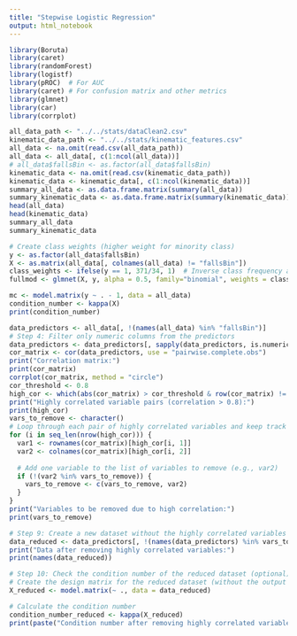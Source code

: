```yaml
---
title: "Stepwise Logistic Regression"
output: html_notebook
---
```


```r
library(Boruta)
library(caret)
library(randomForest)
library(logistf)
library(pROC)  # For AUC
library(caret) # For confusion matrix and other metrics
library(glmnet)
library(car)
library(corrplot)
```

```r
all_data_path <- "../../stats/dataClean2.csv"
kinematic_data_path <- "../../stats/kinematic_features.csv"
all_data <- na.omit(read.csv(all_data_path))
all_data <- all_data[, c(1:ncol(all_data))]
# all_data$fallsBin <- as.factor(all_data$fallsBin)
kinematic_data <- na.omit(read.csv(kinematic_data_path))
kinematic_data <- kinematic_data[, c(1:ncol(kinematic_data))]
summary_all_data <- as.data.frame.matrix(summary(all_data))
summary_kinematic_data <- as.data.frame.matrix(summary(kinematic_data))
head(all_data)
head(kinematic_data)
summary_all_data
summary_kinematic_data
```

```r
# Create class weights (higher weight for minority class)
y <- as.factor(all_data$fallsBin)
X <- as.matrix(all_data[, colnames(all_data) != "fallsBin"])
class_weights <- ifelse(y == 1, 371/34, 1)  # Inverse class frequency as weights
fullmod <- glmnet(X, y, alpha = 0.5, family="binomial", weights = class_weights)
```

```r
mc <- model.matrix(y ~ . - 1, data = all_data)
condition_number <- kappa(X)
print(condition_number)
```

```r
data_predictors <- all_data[, !(names(all_data) %in% "fallsBin")]
# Step 4: Filter only numeric columns from the predictors
data_predictors <- data_predictors[, sapply(data_predictors, is.numeric)]
cor_matrix <- cor(data_predictors, use = "pairwise.complete.obs")
print("Correlation matrix:")
print(cor_matrix)
corrplot(cor_matrix, method = "circle")
cor_threshold <- 0.8
high_cor <- which(abs(cor_matrix) > cor_threshold & row(cor_matrix) != col(cor_matrix), arr.ind = TRUE)
print("Highly correlated variable pairs (correlation > 0.8):")
print(high_cor)
vars_to_remove <- character()
# Loop through each pair of highly correlated variables and keep track of one from each pair
for (i in seq_len(nrow(high_cor))) {
  var1 <- rownames(cor_matrix)[high_cor[i, 1]]
  var2 <- colnames(cor_matrix)[high_cor[i, 2]]
  
  # Add one variable to the list of variables to remove (e.g., var2)
  if (!(var2 %in% vars_to_remove)) {
    vars_to_remove <- c(vars_to_remove, var2)
  }
}
print("Variables to be removed due to high correlation:")
print(vars_to_remove)

# Step 9: Create a new dataset without the highly correlated variables
data_reduced <- data_predictors[, !(names(data_predictors) %in% vars_to_remove)]
print("Data after removing highly correlated variables:")
print(names(data_reduced))

# Step 10: Check the condition number of the reduced dataset (optional)
# Create the design matrix for the reduced dataset (without the output variable)
X_reduced <- model.matrix(~ ., data = data_reduced)

# Calculate the condition number
condition_number_reduced <- kappa(X_reduced)
print(paste("Condition number after removing highly correlated variables:", condition_number_reduced))
```
